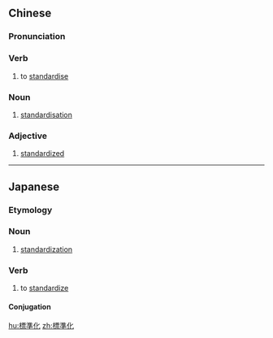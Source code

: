 {{also|标准化}}
==Chinese==
{{zh-forms|s=标准化|type=21}}

===Pronunciation===
{{zh-pron
|m=biāozhǔnhuà
|c=biu1 zeon2 faa3
|cat=v,n
}}

===Verb===
{{zh-verb}}

# to [[standardise]]

===Noun===
{{zh-noun}}

# [[standardisation]]

===Adjective===
{{zh-adj}}

# {{lb|zh|attributive}} [[standardized]]
#: {{zh-x|標準化 考試|'''standardized''' test}}

----

==Japanese==
{{ja-kanjitab|ひょう|じゅん|か|yomi=o}}

===Etymology===
{{suffix|標準|化|lang=ja|sort=ひょうじゅんか}}

===Noun===
{{ja-noun|ひょうじゅんか}}

# [[standardization]]

===Verb===
{{ja-verb-suru|ひょうじゅんか}}

# to [[standardize]]

====Conjugation====
{{ja-suru|ひょうじゅんか}}

[[hu:標準化]]
[[zh:標準化]]